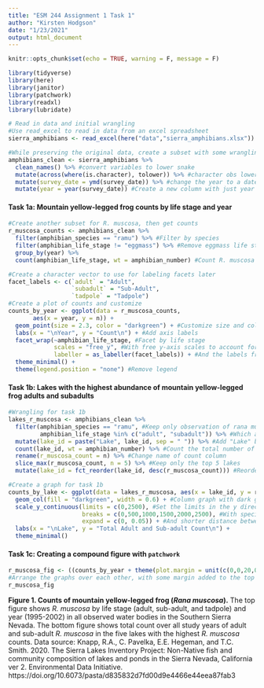 ```yaml
---
title: "ESM 244 Assignment 1 Task 1"
author: "Kirsten Hodgson"
date: "1/23/2021"
output: html_document
---
```


```r
knitr::opts_chunk$set(echo = TRUE, warning = F, message = F)

library(tidyverse)
library(here)
library(janitor)
library(patchwork)
library(readxl)
library(lubridate)
```


```r
# Read in data and initial wrangling
#Use read_excel to read in data from an excel spreadsheet
sierra_amphibians <- read_excel(here("data","sierra_amphibians.xlsx")) 

#While preserving the original data, create a subset with some wrangling
amphibians_clean <- sierra_amphibians %>% 
  clean_names() %>% #convert variables to lower snake
  mutate(across(where(is.character), tolower)) %>% #character obs lowercase
  mutate(survey_date = ymd(survey_date)) %>% #change the year to a date class
  mutate(year = year(survey_date)) #Create a new column with just year
```

#### Task 1a: Mountain yellow-legged frog counts by life stage and year

```r
#Create another subset for R. muscosa, then get counts
r_muscosa_counts <- amphibians_clean %>% 
  filter(amphibian_species == "ramu") %>% #Filter by species
  filter(amphibian_life_stage != "eggmass") %>% #Remove eggmass life stage
  group_by(year) %>% 
  count(amphibian_life_stage, wt = amphibian_number) #Count R. muscosa obs by year, life stage
```

```r
#Create a character vector to use for labeling facets later
facet_labels <- c(`adult` = "Adult",
                  `subadult` = "Sub-Adult",
                  `tadpole` = "Tadpole")
#Create a plot of counts and customize
counts_by_year <- ggplot(data = r_muscosa_counts, 
       aes(x = year, y = n)) +
  geom_point(size = 2.3, color = "darkgreen") + #Customize size and color of points
  labs(x = "\nYear", y = "Count\n") + #Add axis labels
  facet_wrap(~amphibian_life_stage, #Facet by life stage
             scales = "free_y", #With free y-axis scales to account for very different numbers
             labeller = as_labeller(facet_labels)) + #And the labels from the earlier vector
  theme_minimal() +
  theme(legend.position = "none") #Remove legend
```

#### Task 1b: Lakes with the highest abundance of mountain yellow-legged frog adults and subadults

```r
#Wrangling for task 1b
lakes_r_muscosa <- amphibians_clean %>% 
  filter(amphibian_species == "ramu", #Keep only observation of rana muscosa
         amphibian_life_stage %in% c("adult", "subadult")) %>% #Which are also adult or subadult
  mutate(lake_id = paste("Lake", lake_id, sep = " ")) %>% #Add "Lake" before id number
  count(lake_id, wt = amphibian_number) %>% #Count the total number of obs per lake for both stages
  rename(r_muscosa_count = n) %>% #Change name of count column
  slice_max(r_muscosa_count, n = 5) %>% #Keep only the top 5 lakes
  mutate(lake_id = fct_reorder(lake_id, desc(r_muscosa_count))) #Reorder the lake id so in order of descending r muscosa count
```

```r
#Create a graph for task 1b
counts_by_lake <- ggplot(data = lakes_r_muscosa, aes(x = lake_id, y = r_muscosa_count)) +
  geom_col(fill = "darkgreen", width = 0.6) + #Column graph with dark green narrower bars
  scale_y_continuous(limits = c(0,2500), #Set the limits in the y direction
                     breaks = c(0,500,1000,1500,2000,2500), #With specified breaks
                     expand = c(0, 0.05)) + #And shorter distance between 0 and x-axis labels
  labs(x = "\nLake", y = "Total Adult and Sub-adult Count\n") +
  theme_minimal()
```

#### Task 1c: Creating a compound figure with `patchwork`

```r
r_muscosa_fig <- ((counts_by_year + theme(plot.margin = unit(c(0,0,20,0), "pt")))/counts_by_lake)
#Arrange the graphs over each other, with some margin added to the top plot to increase spacing
r_muscosa_fig
```

**Figure 1. Counts of mountain yellow-legged frog (*Rana muscosa*).** The top figure shows *R. muscosa* by life stage (adult, sub-adult, and tadpole) and year (1995-2002) in all observed water bodies in the Southern Sierra Nevada. The bottom figure shows total count over all study years of adult and sub-adult *R. muscosa* in the five lakes with the highest *R. muscosa* counts. Data source: Knapp, R.A., C. Pavelka, E.E. Hegeman, and T.C. Smith. 2020. The Sierra Lakes Inventory Project: Non-Native fish and community composition of lakes and ponds in the Sierra Nevada, California ver 2. Environmental Data Initiative. https://doi.org/10.6073/pasta/d835832d7fd00d9e4466e44eea87fab3
